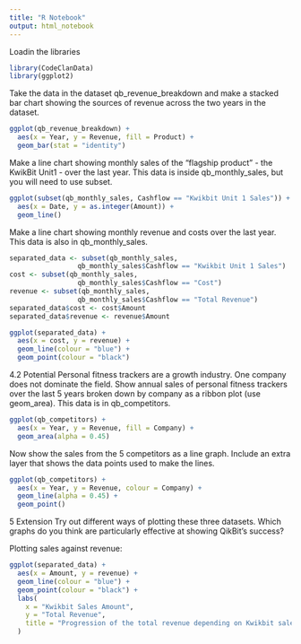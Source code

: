 ```yaml
---
title: "R Notebook"
output: html_notebook
---
```

Loadin the libraries
```r
library(CodeClanData)
library(ggplot2)
```

Take the data in the dataset qb_revenue_breakdown and make a stacked bar chart showing the sources of revenue across the two years in the dataset.
```r
ggplot(qb_revenue_breakdown) +
  aes(x = Year, y = Revenue, fill = Product) +
  geom_bar(stat = "identity") 
```



Make a line chart showing monthly sales of the “flagship product” - the KwikBit Unit1 - over the last year. This data is inside qb_monthly_sales, but you will need to use subset.
```r
ggplot(subset(qb_monthly_sales, Cashflow == "Kwikbit Unit 1 Sales")) +
  aes(x = Date, y = as.integer(Amount)) +
  geom_line()
```

Make a line chart showing monthly revenue and costs over the last year. This data is also in  qb_monthly_sales.


```r
separated_data <- subset(qb_monthly_sales, 
                 qb_monthly_sales$Cashflow == "Kwikbit Unit 1 Sales")
cost <- subset(qb_monthly_sales, 
                 qb_monthly_sales$Cashflow == "Cost")
revenue <- subset(qb_monthly_sales, 
                 qb_monthly_sales$Cashflow == "Total Revenue")
separated_data$cost <- cost$Amount
separated_data$revenue <- revenue$Amount
```

```r
ggplot(separated_data) +
  aes(x = cost, y = revenue) +
  geom_line(colour = "blue") +
  geom_point(colour = "black")
```


4.2 Potential
Personal fitness trackers are a growth industry. One company does not dominate the field. Show annual sales of personal fitness trackers over the last 5 years broken down by company as a ribbon plot (use geom_area). This data is in qb_competitors.


```r
ggplot(qb_competitors) +
  aes(x = Year, y = Revenue, fill = Company) +
  geom_area(alpha = 0.45)
```

Now show the sales from the 5 competitors as a line graph. Include an extra layer that shows the data points used to make the lines.

```r
ggplot(qb_competitors) +
  aes(x = Year, y = Revenue, colour = Company) +
  geom_line(alpha = 0.45) +
  geom_point()
```

5 Extension
Try out different ways of plotting these three datasets. Which graphs do you think are particularly effective at showing QikBit’s success?

Plotting sales against revenue: 
```r
ggplot(separated_data) +
  aes(x = Amount, y = revenue) +
  geom_line(colour = "blue") +
  geom_point(colour = "black") +
  labs(
    x = "Kwikbit Sales Amount",
    y = "Total Revenue",
    title = "Progression of the total revenue depending on Kwikbit sales"
  )
```

